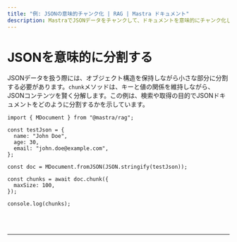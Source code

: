 ```yaml
---
title: "例: JSONの意味的チャンク化 | RAG | Mastra ドキュメント"
description: MastraでJSONデータをチャンクして、ドキュメントを意味的にチャンク化します。
---
```



# JSONを意味的に分割する

JSONデータを扱う際には、オブジェクト構造を保持しながら小さな部分に分割する必要があります。`chunk`メソッドは、キーと値の関係を維持しながら、JSONコンテンツを賢く分解します。この例は、検索や取得の目的でJSONドキュメントをどのように分割するかを示しています。

```tsx copy
import { MDocument } from "@mastra/rag";

const testJson = {
  name: "John Doe",
  age: 30,
  email: "john.doe@example.com",
};

const doc = MDocument.fromJSON(JSON.stringify(testJson));

const chunks = await doc.chunk({
  maxSize: 100,
});

console.log(chunks);
```

<br />
<br />
<hr className="dark:border-[#404040] border-gray-300" />
<br />
<br />
<GithubLink
  link={
    "https://github.com/mastra-ai/mastra/blob/main/examples/basics/rag/chunk-json"
  }
/>

